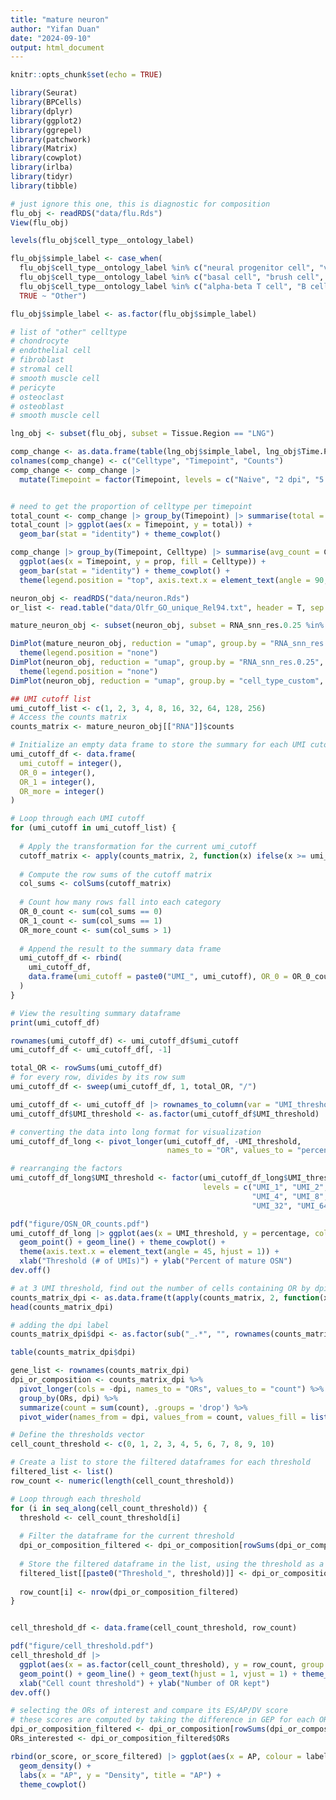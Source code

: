 ```yaml
---
title: "mature neuron"
author: "Yifan Duan"
date: "2024-09-10"
output: html_document
---
```


```r
knitr::opts_chunk$set(echo = TRUE)
```


```r
library(Seurat)
library(BPCells)
library(dplyr)
library(ggplot2)
library(ggrepel)
library(patchwork)
library(Matrix)
library(cowplot)
library(irlba)
library(tidyr)
library(tibble)
```


```r
# just ignore this one, this is diagnostic for composition
flu_obj <- readRDS("data/flu.Rds")
View(flu_obj)

levels(flu_obj$cell_type__ontology_label)

flu_obj$simple_label <- case_when(
  flu_obj$cell_type__ontology_label %in% c("neural progenitor cell", "vomeronasal sensory neuron", "olfactory receptor cell") ~ "Neuron",
  flu_obj$cell_type__ontology_label %in% c("basal cell", "brush cell", "ciliated epithelial cell", "epithelial cell", "glandular epithelial cell", "goblet cell", "ionocyte", "serous secreting cell") ~ "Epithelial",
  flu_obj$cell_type__ontology_label %in% c("alpha-beta T cell", "B cell", "CD4-positive, alpha-beta T cell", "CD8-positive, alpha-beta T cell", "dendritic cell", "gamma-delta T cell", "granulocyte monocyte progenitor cell", "group 2 innate lymphoid cell", "group 3 innate lymphoid cell", "macrophage", "mast cell", "monocyte", "natural killer cell", "neutrophil", "precursor B cell", "hematopoietic stem cell", "plasmacytoid dendritic cell", "plasma cell") ~ "Immune",
  TRUE ~ "Other")

flu_obj$simple_label <- as.factor(flu_obj$simple_label)

# list of "other" celltype
# chondrocyte
# endothelial cell
# fibroblast
# stromal cell
# smooth muscle cell
# pericyte
# osteoclast
# osteoblast
# smooth muscle cell

lng_obj <- subset(flu_obj, subset = Tissue.Region == "LNG")

comp_change <- as.data.frame(table(lng_obj$simple_label, lng_obj$Time.Point))
colnames(comp_change) <- c("Celltype", "Timepoint", "Counts")
comp_change <- comp_change |>
  mutate(Timepoint = factor(Timepoint, levels = c("Naive", "2 dpi", "5 dpi", "8 dpi", "14 dpi"))) 


# need to get the proportion of celltype per timepoint
total_count <- comp_change |> group_by(Timepoint) |> summarise(total = sum(Counts)) |> ungroup()
total_count |> ggplot(aes(x = Timepoint, y = total)) + 
  geom_bar(stat = "identity") + theme_cowplot()

comp_change |> group_by(Timepoint, Celltype) |> summarise(avg_count = Counts) |> ungroup() |> mutate(total_count = rep(total_count$total, each = 4)) |> mutate(prop = avg_count / total_count) |>
  ggplot(aes(x = Timepoint, y = prop, fill = Celltype)) + 
  geom_bar(stat = "identity") + theme_cowplot() + 
  theme(legend.position = "top", axis.text.x = element_text(angle = 90, hjust = 1)) 
```


```r
neuron_obj <- readRDS("data/neuron.Rds")
or_list <- read.table("data/Olfr_GO_unique_Rel94.txt", header = T, sep = "\t", quote = "")

mature_neuron_obj <- subset(neuron_obj, subset = RNA_snn_res.0.25 %in% c("1", "2", "4", "7", "8"), features = or_list$Gene.name)

DimPlot(mature_neuron_obj, reduction = "umap", group.by = "RNA_snn_res.0.25", label = T) + 
  theme(legend.position = "none")
DimPlot(neuron_obj, reduction = "umap", group.by = "RNA_snn_res.0.25", label = T) + 
  theme(legend.position = "none")
DimPlot(neuron_obj, reduction = "umap", group.by = "cell_type_custom", label = T)
```


```r
## UMI cutoff list
umi_cutoff_list <- c(1, 2, 3, 4, 8, 16, 32, 64, 128, 256)
# Access the counts matrix
counts_matrix <- mature_neuron_obj[["RNA"]]$counts

# Initialize an empty data frame to store the summary for each UMI cutoff
umi_cutoff_df <- data.frame(
  umi_cutoff = integer(),
  OR_0 = integer(),
  OR_1 = integer(),
  OR_more = integer()
)

# Loop through each UMI cutoff
for (umi_cutoff in umi_cutoff_list) {
  
  # Apply the transformation for the current umi_cutoff
  cutoff_matrix <- apply(counts_matrix, 2, function(x) ifelse(x >= umi_cutoff, 1, 0))
  
  # Compute the row sums of the cutoff matrix
  col_sums <- colSums(cutoff_matrix)
  
  # Count how many rows fall into each category
  OR_0_count <- sum(col_sums == 0)
  OR_1_count <- sum(col_sums == 1)
  OR_more_count <- sum(col_sums > 1)
  
  # Append the result to the summary data frame
  umi_cutoff_df <- rbind(
    umi_cutoff_df,
    data.frame(umi_cutoff = paste0("UMI_", umi_cutoff), OR_0 = OR_0_count, OR_1 = OR_1_count, OR_more = OR_more_count)
  )
}

# View the resulting summary dataframe
print(umi_cutoff_df)

rownames(umi_cutoff_df) <- umi_cutoff_df$umi_cutoff
umi_cutoff_df <- umi_cutoff_df[, -1]

total_OR <- rowSums(umi_cutoff_df)
# for every row, divides by its row sum
umi_cutoff_df <- sweep(umi_cutoff_df, 1, total_OR, "/")
```


```r
umi_cutoff_df <- umi_cutoff_df |> rownames_to_column(var = "UMI_threshold")
umi_cutoff_df$UMI_threshold <- as.factor(umi_cutoff_df$UMI_threshold)

# converting the data into long format for visualization
umi_cutoff_df_long <- pivot_longer(umi_cutoff_df, -UMI_threshold, 
                                   names_to = "OR", values_to = "percentage")

# rearranging the factors
umi_cutoff_df_long$UMI_threshold <- factor(umi_cutoff_df_long$UMI_threshold, 
                                           levels = c("UMI_1", "UMI_2", "UMI_3", 
                                                      "UMI_4", "UMI_8", "UMI_16", 
                                                      "UMI_32", "UMI_64", "UMI_128", "UMI_256"))

pdf("figure/OSN_OR_counts.pdf")
umi_cutoff_df_long |> ggplot(aes(x = UMI_threshold, y = percentage, colour = OR, group = OR)) +
  geom_point() + geom_line() + theme_cowplot() + 
  theme(axis.text.x = element_text(angle = 45, hjust = 1)) +
  xlab("Threshold (# of UMIs)") + ylab("Percent of mature OSN")
dev.off()
```


```r
# at 3 UMI threshold, find out the number of cells containing OR by dpi
counts_matrix_dpi <- as.data.frame(t(apply(counts_matrix, 2, function(x) ifelse(x >= 3, 1, 0))))
head(counts_matrix_dpi)

# adding the dpi label  
counts_matrix_dpi$dpi <- as.factor(sub("_.*", "", rownames(counts_matrix_dpi)))

table(counts_matrix_dpi$dpi)

gene_list <- rownames(counts_matrix_dpi)
dpi_or_composition <- counts_matrix_dpi %>%
  pivot_longer(cols = -dpi, names_to = "ORs", values_to = "count") %>%
  group_by(ORs, dpi) %>%
  summarize(count = sum(count), .groups = 'drop') %>%
  pivot_wider(names_from = dpi, values_from = count, values_fill = list(count = 0))
```


```r
# Define the thresholds vector
cell_count_threshold <- c(0, 1, 2, 3, 4, 5, 6, 7, 8, 9, 10)

# Create a list to store the filtered dataframes for each threshold
filtered_list <- list()
row_count <- numeric(length(cell_count_threshold))

# Loop through each threshold
for (i in seq_along(cell_count_threshold)) {
  threshold <- cell_count_threshold[i]
  
  # Filter the dataframe for the current threshold
  dpi_or_composition_filtered <- dpi_or_composition[rowSums(dpi_or_composition < threshold) == 0, ]
  
  # Store the filtered dataframe in the list, using the threshold as a key
  filtered_list[[paste0("Threshold_", threshold)]] <- dpi_or_composition_filtered[, c("ORs", "Naive", "D02", "D05", "D08", "D14")]
  
  row_count[i] <- nrow(dpi_or_composition_filtered)
}


cell_threshold_df <- data.frame(cell_count_threshold, row_count)

pdf("figure/cell_threshold.pdf")
cell_threshold_df |> 
  ggplot(aes(x = as.factor(cell_count_threshold), y = row_count, group = 1, label = row_count)) + 
  geom_point() + geom_line() + geom_text(hjust = 1, vjust = 1) + theme_cowplot() +
  xlab("Cell count threshold") + ylab("Number of OR kept")
dev.off()
```


```r
# selecting the ORs of interest and compare its ES/AP/DV score
# these scores are computed by taking the difference in GEP for each OR
dpi_or_composition_filtered <- dpi_or_composition[rowSums(dpi_or_composition < 4) == 0, ]
ORs_interested <- dpi_or_composition_filtered$ORs

rbind(or_score, or_score_filtered) |> ggplot(aes(x = AP, colour = label)) +
  geom_density() +        
  labs(x = "AP", y = "Density", title = "AP") +
  theme_cowplot()
```

